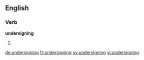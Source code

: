 
==English==

===Verb===
'''undersigning'''

# {{present participle of|undersign}}

[[de:undersigning]]
[[fr:undersigning]]
[[sv:undersigning]]
[[vi:undersigning]]